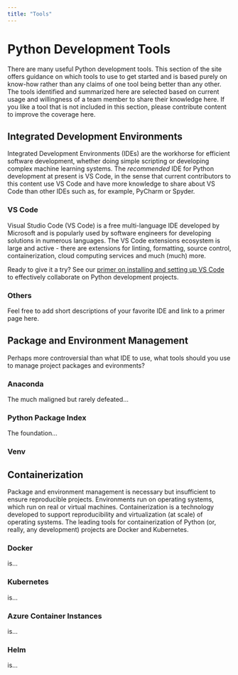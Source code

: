 ```yaml
---
title: "Tools"
---
```

# Python Development Tools
There are many useful Python development tools. This section of the site offers guidance on which tools to use to get started and is based purely on know-how rather than any claims of one tool being better than any other. The tools identified and summarized here are selected based on current usage and willingness of a team member to share their knowledge here. If you like a tool that is not included in this section, please contribute content to improve the coverage here.

## Integrated Development Environments
Integrated Development Environments (IDEs) are the workhorse for efficient software development, whether doing simple scripting or developing complex machine learning systems. The *recommended* IDE for Python development at present is VS Code, in the sense that current contributors to this content use VS Code and have more knowledge to share about VS Code than other IDEs such as, for example, PyCharm or Spyder. 

### VS Code
Visual Studio Code (VS Code) is a free multi-language IDE developed by Microsoft and is popularly used by software engineers for developing solutions in numerous languages. The VS Code extensions ecosystem is large and active - there are extensions for linting, formatting, source control, containerization, cloud computing services and much (much) more.

Ready to give it a try? See our [primer on installing and setting up VS Code](vscode_setup.qmd) to effectively collaborate on Python development projects. 

### Others
Feel free to add short descriptions of your favorite IDE and link to a primer page here.

## Package and Environment Management
Perhaps more controversial than what IDE to use, what tools should you use to manage project packages and evironments?

### Anaconda
The much maligned but rarely defeated...

### Python Package Index
The foundation...

### Venv

## Containerization
Package and environment management is necessary but insufficient to ensure reproducible projects. Environments run on operating systems, which run on real or virtual machines. Containerization is a technology developed to support reproducibility and virtualization (at scale) of operating systems. The leading tools for containerization of Python (or, really, any development) projects are Docker and Kubernetes. 

### Docker
is...

### Kubernetes
is... 

### Azure Container Instances
is...

### Helm
is...


